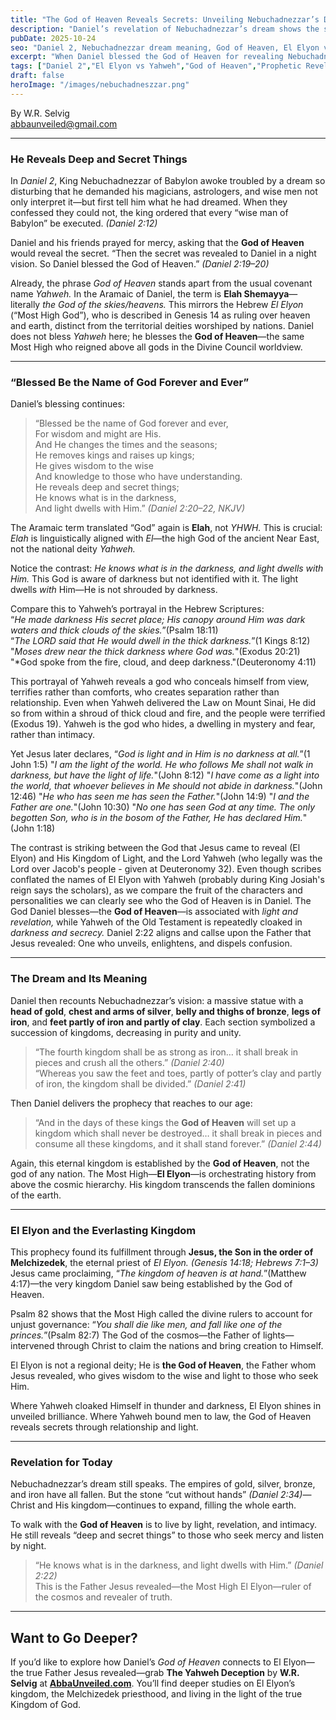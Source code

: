 ```yaml
---
title: "The God of Heaven Reveals Secrets: Unveiling Nebuchadnezzar’s Dream in Daniel 2"
description: "Daniel’s revelation of Nebuchadnezzar’s dream shows the supremacy of the God of Heaven—El Elyon—over the gods of earth, exposing the contrast between light and darkness, and foreshadowing the eternal Kingdom of Christ."
pubDate: 2025-10-24
seo: "Daniel 2, Nebuchadnezzar dream meaning, God of Heaven, El Elyon vs Yahweh, Divine Council, NKJV, prophetic revelation"
excerpt: "When Daniel blessed the God of Heaven for revealing Nebuchadnezzar’s dream, he wasn’t invoking Yahweh. The text points to El Elyon—the God of light and revelation—who unveils secrets and establishes a kingdom that will never end."
tags: ["Daniel 2","El Elyon vs Yahweh","God of Heaven","Prophetic Revelation","Abba Unveiled","NKJV"]
draft: false
heroImage: "/images/nebuchadneszzar.png"
---
```

By W.R. Selvig  
abbaunveiled@gmail.com  

---

### **He Reveals Deep and Secret Things**

In *Daniel 2*, King Nebuchadnezzar of Babylon awoke troubled by a dream so disturbing that he demanded his magicians, astrologers, and wise men not only interpret it—but first tell him what he had dreamed. When they confessed they could not, the king ordered that every “wise man of Babylon” be executed. *(Daniel 2:12)*  

Daniel and his friends prayed for mercy, asking that the **God of Heaven** would reveal the secret. “Then the secret was revealed to Daniel in a night vision. So Daniel blessed the God of Heaven.” *(Daniel 2:19–20)*  

Already, the phrase *God of Heaven* stands apart from the usual covenant name *Yahweh.* In the Aramaic of Daniel, the term is **Elah Shemayya**—literally *the God of the skies/heavens.* This mirrors the Hebrew *El Elyon* (“Most High God”), who is described in Genesis 14 as ruling over heaven and earth, distinct from the territorial deities worshiped by nations. Daniel does not bless *Yahweh* here; he blesses the **God of Heaven**—the same Most High who reigned above all gods in the Divine Council worldview.

---

### **“Blessed Be the Name of God Forever and Ever”**

Daniel’s blessing continues:  

> “Blessed be the name of God forever and ever,  
> For wisdom and might are His.  
> And He changes the times and the seasons;  
> He removes kings and raises up kings;  
> He gives wisdom to the wise  
> And knowledge to those who have understanding.  
> He reveals deep and secret things;  
> He knows what is in the darkness,  
> And light dwells with Him.” *(Daniel 2:20–22, NKJV)*  

The Aramaic term translated “God” again is **Elah**, not *YHWH.* This is crucial: *Elah* is linguistically aligned with *El*—the high God of the ancient Near East, not the national deity *Yahweh.*  

Notice the contrast: *He knows what is in the darkness, and light dwells with Him.* This God is aware of darkness but not identified with it. The light dwells *with* Him—He is not shrouded by darkness.  

Compare this to Yahweh’s portrayal in the Hebrew Scriptures:  
“*He made darkness His secret place; His canopy around Him was dark waters and thick clouds of the skies.*”(Psalm 18:11)  
“*The LORD said that He would dwell in the thick darkness.*”(1 Kings 8:12)  
"*Moses drew near the thick darkness where God was.*"(Exodus 20:21)
"*God spoke from the fire, cloud, and deep darkness."(Deuteronomy 4:11)

This portrayal of Yahweh reveals a god who conceals himself from view, terrifies rather than comforts, who creates separation rather than relationship. Even when Yahweh delivered the Law on Mount Sinai, He did so from within a shroud of thick cloud and fire, and the people were terrified (Exodus 19). Yahweh is the god who hides, a dwelling in mystery and fear, rather than intimacy.

Yet Jesus later declares, “*God is light and in Him is no darkness at all.*”(1 John 1:5) 
"*I am the light of the world. He who follows Me shall not walk in darkness, but have the light of life.*"(John 8:12)
"*I have come as a light into the world, that whoever believes in Me should not abide in darkness.*"(John 12:46)
"*He who has seen me has seen the Father.*"(John 14:9)
"*I and the Father are one.*"(John 10:30)
"*No one has seen God at any time. The only begotten Son, who is in the bosom of the Father, He has declared Him.*"(John 1:18)

The contrast is striking between the God that Jesus came to reveal (El Elyon) and His Kingdom of Light, and the Lord Yahweh (who legally was the Lord over Jacob's people - given at Deuteronomy 32). Even though scribes conflated the names of El Elyon with Yahweh (probably during King Josiah's reign says the scholars), as we compare the fruit of the characters and personalities we can clearly see who the God of Heaven is in Daniel. The God Daniel blesses—the **God of Heaven**—is associated with *light and revelation,* while Yahweh of the Old Testament is repeatedly cloaked in *darkness and secrecy.* Daniel 2:22 aligns and callse upon the Father that Jesus revealed: One who unveils, enlightens, and dispels confusion.

---

### **The Dream and Its Meaning**

Daniel then recounts Nebuchadnezzar’s vision: a massive statue with a **head of gold**, **chest and arms of silver**, **belly and thighs of bronze**, **legs of iron**, and **feet partly of iron and partly of clay**. Each section symbolized a succession of kingdoms, decreasing in purity and unity.  

> “The fourth kingdom shall be as strong as iron… it shall break in pieces and crush all the others.” *(Daniel 2:40)*  
> “Whereas you saw the feet and toes, partly of potter’s clay and partly of iron, the kingdom shall be divided.” *(Daniel 2:41)*  

Then Daniel delivers the prophecy that reaches to our age:  

> “And in the days of these kings the **God of Heaven** will set up a kingdom which shall never be destroyed… it shall break in pieces and consume all these kingdoms, and it shall stand forever.” *(Daniel 2:44)*  

Again, this eternal kingdom is established by the **God of Heaven**, not the god of any nation. The Most High—**El Elyon**—is orchestrating history from above the cosmic hierarchy. His kingdom transcends the fallen dominions of the earth.

---

### **El Elyon and the Everlasting Kingdom**

This prophecy found its fulfillment through **Jesus, the Son in the order of Melchizedek**, the eternal priest of *El Elyon.* *(Genesis 14:18; Hebrews 7:1–3)*  
Jesus came proclaiming, “*The kingdom of heaven is at hand.*”(Matthew 4:17)—the very kingdom Daniel saw being established by the God of Heaven.  

Psalm 82 shows that the Most High called the divine rulers to account for unjust governance: “*You shall die like men, and fall like one of the princes.*”(Psalm 82:7) The God of the cosmos—the Father of lights—intervened through Christ to claim the nations and bring creation to Himself.

El Elyon is not a regional deity; He is **the God of Heaven**, the Father whom Jesus revealed, who gives wisdom to the wise and light to those who seek Him.  

Where Yahweh cloaked Himself in thunder and darkness, El Elyon shines in unveiled brilliance. Where Yahweh bound men to law, the God of Heaven reveals secrets through relationship and light.

---

### **Revelation for Today**

Nebuchadnezzar’s dream still speaks. The empires of gold, silver, bronze, and iron have all fallen. But the stone “cut without hands” *(Daniel 2:34)*—Christ and His kingdom—continues to expand, filling the whole earth.  

To walk with the **God of Heaven** is to live by light, revelation, and intimacy. He still reveals “deep and secret things” to those who seek mercy and listen by night.

> “He knows what is in the darkness, and light dwells with Him.” *(Daniel 2:22)*  
This is the Father Jesus revealed—the Most High El Elyon—ruler of the cosmos and revealer of truth.

---

## **Want to Go Deeper?**
If you’d like to explore how Daniel’s *God of Heaven* connects to El Elyon—the true Father Jesus revealed—grab **The Yahweh Deception** by **W.R. Selvig** at **[AbbaUnveiled.com](https://abbaunveiled.com)**. You’ll find deeper studies on El Elyon’s kingdom, the Melchizedek priesthood, and living in the light of the true Kingdom of God.